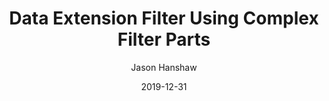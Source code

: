 ---
title: Data Extension Filter Using Complex Filter Parts
author: Jason Hanshaw
date: 2019-12-31
hero: ./images/hero_cfp.jpg
excerpt: Display a filtered table of data extension rows using complex filter parts in SSJS.
secret: true
---